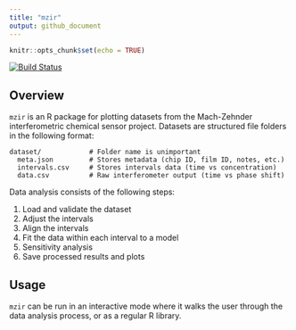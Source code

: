 ```yaml
---
title: "mzir"
output: github_document
---
```


```r
knitr::opts_chunk$set(echo = TRUE)
```

[![Build Status](https://travis-ci.org/foosa/mzir.svg?branch=master)](https://travis-ci.org/foosa/mzir)

## Overview

`mzir` is an R package for plotting datasets from the Mach-Zehnder interferometric chemical sensor project.  Datasets are structured file folders in the following format:

```
dataset/            # Folder name is unimportant
  meta.json         # Stores metadata (chip ID, film ID, notes, etc.)
  intervals.csv     # Stores intervals data (time vs concentration)
  data.csv          # Raw interferometer output (time vs phase shift)
```

Data analysis consists of the following steps:

  #. Load and validate the dataset
  #. Adjust the intervals
  #. Align the intervals
  #. Fit the data within each interval to a model
  #. Sensitivity analysis
  #. Save processed results and plots
  

## Usage

`mzir` can be run in an interactive mode where it walks the user through the data analysis process, or as a regular R library.
